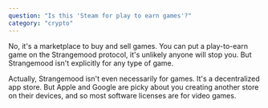 ```yaml
---
question: "Is this 'Steam for play to earn games'?"
category: "crypto"
---
```


No, it's a marketplace to buy and sell games. You can put a play-to-earn game on the Strangemood protocol, it's unlikely anyone will stop you. But Strangemood isn't explicitly for any type of game.

Actually, Strangemood isn't even necessarily for games. It's a decentralized app store. But Apple and Google are picky about you creating another store on their devices, and so most software licenses are for video games.
